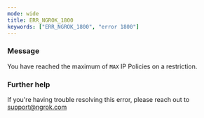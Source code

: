 ```yaml
---
mode: wide
title: ERR_NGROK_1800
keywords: ["ERR_NGROK_1800", "error 1800"]
---
```


### Message

You have reached the maximum of `MAX` IP Policies on a restriction.

### Further help

If you're having trouble resolving this error, please reach out to [support@ngrok.com](mailto:support@ngrok.com?subject=Help%20with%20ERR_NGROK_1800)
